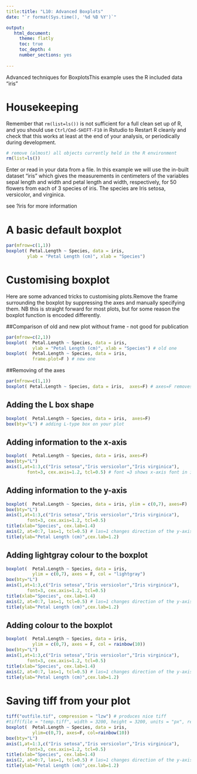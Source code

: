 ```yaml
---
title:title: "L10: Advanced Boxplots"
date: "`r format(Sys.time(), '%d %B %Y')`"

output:
   html_document:
     theme: flatly
     toc: true
     toc_depth: 4
     number_sections: yes
     
---
```


Advanced techniques for BoxplotsThis example uses the R included data "iris"


# Housekeeping

Remember that `rm(list=ls())` is not sufficient for a full clean set up of R, and you should use `Ctrl/Cmd-SHIFT-F10` in Rstudio to Restart R cleanly and check that this works at least at the end of your analysis, or periodically during development.

```r
# remove (almost) all objects currently held in the R environment
rm(list=ls()) 
```



Enter or read in your data from a file. In this example we will use the in-built dataset "iris" which gives the measurements in centimeters of the variables sepal length and width and petal length and width, respectively, for 50 flowers from each of 3 species of iris. The species are Iris setosa, versicolor, and virginica. 

see ?iris for more information


# A basic default boxplot

```r
par(mfrow=c(1,1))
boxplot( Petal.Length ~ Species, data = iris,
		ylab = "Petal Length (cm)", xlab = "Species")

```




# Customising boxplot

Here are some advanced tricks to customising plots.Remove the frame surrounding the boxplot by suppressing the axes and manually specifying them. NB this is straight forward for most plots, but for some reason the boxplot function is encoded differently.

##Comparison of old and new plot without frame - not good for publication

```r
par(mfrow=c(2,1))
boxplot(  Petal.Length ~ Species, data = iris, 
          ylab = "Petal Length (cm)", xlab = "Species") # old one
boxplot(  Petal.Length ~ Species, data = iris,
          frame.plot=F ) # new one
```

##Removing of the axes

```r
par(mfrow=c(1,1))
boxplot( Petal.Length ~ Species, data = iris,  axes=F) # axes=F removes axes from the plot
```

## Adding the L box shape
```r
boxplot(  Petal.Length ~ Species, data = iris,  axes=F)
box(bty="L") # adding L-type box on your plot
```

## Adding information to the x-axis
```r
boxplot(  Petal.Length ~ Species, data = iris, axes=F)
box(bty="L")
axis(1,at=1:3,c("Iris setosa","Iris versicolor","Iris virginica"),
        font=3, cex.axis=1.2, tcl=0.5) # font =3 shows x-axis font in italic; cex.axis= 1.2 increases font size for 20% compared to the default setting; tlc=0.5 shows ticks inside the box - default is -0.5.
```

## Adding information to the y-axis

```r
boxplot(  Petal.Length ~ Species, data = iris, ylim = c(0,7), axes=F)
box(bty="L")
axis(1,at=1:3,c("Iris setosa","Iris versicolor","Iris virginica"),
        font=3, cex.axis=1.2, tcl=0.5)
title(xlab="Species", cex.lab=1.4)
axis(2, at=0:7, las=1, tcl=0.5) # las=1 changes direction of the y-axis text
title(ylab="Petal Length (cm)",cex.lab=1.2)
```

## Adding lightgray colour to the boxplot

```r
boxplot(  Petal.Length ~ Species, data = iris, 
          ylim = c(0,7), axes = F, col = "lightgray")
box(bty="L")
axis(1,at=1:3,c("Iris setosa","Iris versicolor","Iris virginica"),
        font=3, cex.axis=1.2, tcl=0.5)
title(xlab="Species", cex.lab=1.4)
axis(2, at=0:7, las=1, tcl=0.5) # las=1 changes direction of the y-axis text
title(ylab="Petal Length (cm)",cex.lab=1.2)

```

## Adding colour to the boxplot

```r
boxplot(  Petal.Length ~ Species, data = iris, 
          ylim = c(0,7), axes = F, col = rainbow(10))
box(bty="L")
axis(1,at=1:3,c("Iris setosa","Iris versicolor","Iris virginica"),
        font=3, cex.axis=1.2, tcl=0.5)
title(xlab="Species", cex.lab=1.4)
axis(2, at=0:7, las=1, tcl=0.5) # las=1 changes direction of the y-axis text
title(ylab="Petal Length (cm)",cex.lab=1.2)

```


# Saving tiff from your plot

```r
tiff("outfile.tif", compression = "lzw") # produces nice tiff
#tiff(file = "temp.tiff", width = 3200, height = 3200, units = "px", res = 800) # produced large size tiff 
boxplot(  Petal.Length ~ Species, data = iris, 
          ylim=c(0,7), axes=F, col=rainbow(10))
box(bty="L")
axis(1,at=1:3,c("Iris setosa","Iris versicolor","Iris virginica"),
        font=3, cex.axis=1.2, tcl=0.5)
title(xlab="Species", cex.lab=1.4)
axis(2, at=0:7, las=1, tcl=0.5) # las=1 changes direction of the y-axis text
title(ylab="Petal Length (cm)",cex.lab=1.2)

```

